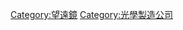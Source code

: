 {{Commonscat|Telescope manufacturers}}

[[Category:望遠鏡|Category:望遠鏡]]
[[Category:光學製造公司|Category:光學製造公司]]